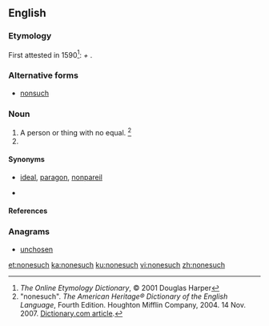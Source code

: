==English==

===Etymology===
First attested in 1590<ref name="EOD-etymdate">''The Online Etymology Dictionary'', © 2001 Douglas Harper</ref>: {{term|none|lang=en}} <i>+</i> {{term|such|lang=en}}.

===Alternative forms===
* [[nonsuch]]

===Noun===
{{en-noun|es}}

# A person or thing with no equal. <ref> "nonesuch". ''The American Heritage® Dictionary of the English Language'', Fourth Edition. Houghton Mifflin Company, 2004. 14 Nov. 2007. [http://dictionary.reference.com/browse/nonesuch Dictionary.com article]. </ref>
# {{taxlink|Lychnis chalcedonica|species|noshow=1}}

====Synonyms====
* {{sense|something without equal}} [[ideal]], [[paragon]], [[nonpareil]]
* {{sense|''Lychnis chalcedonia''}}

====References====
<references/>

===Anagrams===
* [[unchosen#English|unchosen]]

[[et:nonesuch]]
[[ka:nonesuch]]
[[ku:nonesuch]]
[[vi:nonesuch]]
[[zh:nonesuch]]